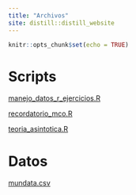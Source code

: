 ```yaml
---
title: "Archivos"
site: distill::distill_website
---
```


```r
knitr::opts_chunk$set(echo = TRUE)
```

# Scripts

[manejo_datos_r_ejercicios.R](./scripts/manejo_datos_r_ejercicios.R)

[recordatorio_mco.R](./scripts/recordatorio_mco.R)

[teoria_asintotica.R](.scripts/teoria_asintotica.R)


# Datos

[mundata.csv](./data/mundata.csv)